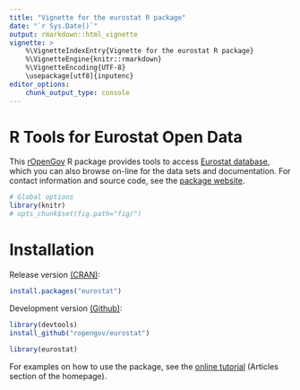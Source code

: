 ```yaml
---
title: "Vignette for the eurostat R package"
date: "`r Sys.Date()`"
output: rmarkdown::html_vignette
vignette: >
    %\VignetteIndexEntry{Vignette for the eurostat R package}
    %\VignetteEngine{knitr::rmarkdown}
    %\VignetteEncoding{UTF-8}
    \usepackage[utf8]{inputenc}
editor_options:
    chunk_output_type: console
---
```


# R Tools for Eurostat Open Data

This [rOpenGov](http://ropengov.github.io) R package provides tools to access [Eurostat database](https://ec.europa.eu/eurostat/data/database), which you can also browse on-line for the data sets and documentation. For contact information and source code, see the [package website](http://ropengov.github.io/eurostat/).

```r
# Global options
library(knitr)
# opts_chunk$set(fig.path="fig/")
```


# Installation

Release version [(CRAN)](https://CRAN.R-project.org/package=eurostat):


```r
install.packages("eurostat")
```

Development version [(Github)](https://github.com/rOpenGov/eurostat):

```r
library(devtools)
install_github("ropengov/eurostat")
```

```r
library(eurostat)
```

For examples on how to use the package, see the [online tutorial](http://ropengov.github.io/eurostat/) (Articles section of the homepage).

